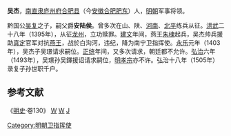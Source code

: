 '''吴杰'''，[[南直隶|南直隶]][[庐州府|庐州府]][[合肥县|合肥县]]（今[[安徽|安徽]][[合肥|合肥]][[肥东|肥东]]）人，[[明朝|明朝]]军事将领。

黔国公[[吴复|吴复]]之子，嗣父爵'''安陆侯'''。曾多次在山、陕、[[河南|河南]]、[[北平|北平]]练兵从征。[[洪武|洪武]]二十八年（1395年），从征[[龙州|龙州]]，立功赎罪。[[建文|建文]]年间，燕王[[朱棣|朱棣]]起兵，吴杰帅兵援助[[真定|真定]]官军对抗[[燕王|燕王]]，战於白沟河，违纪，降为南宁卫指挥使。[[永乐_(明朝)|永乐]]元年（1403年），吴杰子吴璟请求嗣位。[[正统_(年号)|正统]]年间，又多次请求，朝廷都不允许。[[弘治_(明朝)|弘治]]六年（1493年），吴璟孙吴鐸援诏请求嗣位，[[明孝宗|明孝宗]]亦不许。弘治十八年（1505年）录复子孙世职千户。

==参考文献==
《[[明史|明史]]·卷130》
[[分类:明朝侯爵|W]]
[[分类:肥东人|W]]
[[分类:吴姓|J]]
[[Category:明朝卫指挥使|Category:明朝卫指挥使]]